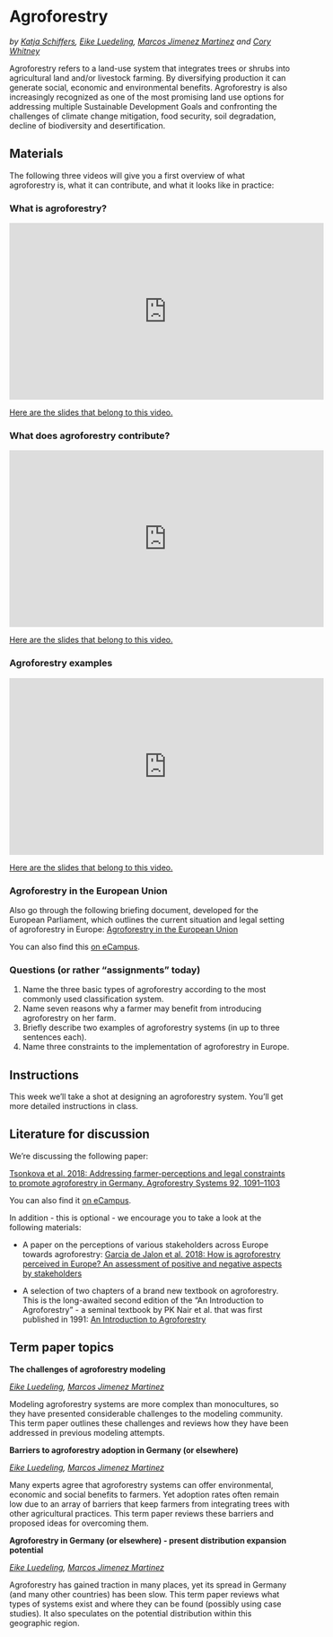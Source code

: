 # Agroforestry
*by [Katja Schiffers](http://www.hortibonn.de/author/dr.-katja-schiffers/), [Eike Luedeling](http://www.hortibonn.de/author/prof.-dr.-eike-luedeling/), [Marcos Jimenez Martinez](http://www.hortibonn.de/author/marcos-jimenez-martinez/) and [Cory Whitney](http://www.hortibonn.de/author/dr.-cory-whitney/)*


Agroforestry refers to a land-use system that integrates trees or shrubs into agricultural land and/or livestock farming. By diversifying production it can generate social, economic and environmental benefits. Agroforestry is also increasingly recognized as one of the most promising land use options for addressing multiple Sustainable Development Goals and confronting the challenges of climate change mitigation, food security, soil degradation, decline of biodiversity and desertification.   

## Materials

The following three videos will give you a first overview of what agroforestry is, what it can contribute, and what it looks like in practice:

### What is agroforestry?

<iframe width="560" height="315" src="https://www.youtube.com/embed/2o8-eWSpThk" frameborder="0" allowfullscreen></iframe>

[Here are the slides that belong to this video.](https://uni-bonn.sciebo.de/s/D6gaE6crpYLw6TZ)

### What does agroforestry contribute?

<iframe width="560" height="315" src="https://www.youtube.com/embed/w0S5xpQzmTY" frameborder="0" allowfullscreen></iframe>

[Here are the slides that belong to this video.](https://uni-bonn.sciebo.de/s/4ZYt9wpcktE3LLm)

### Agroforestry examples

<iframe width="560" height="315" src="https://www.youtube.com/embed/tzcHIHE6zXk" frameborder="0" allowfullscreen></iframe>

[Here are the slides that belong to this video.](https://uni-bonn.sciebo.de/s/Zsk1M9SIu62i27L)

### Agroforestry in the European Union

Also go through the following briefing document, developed for the European Parliament, which outlines the current situation and legal setting of agroforestry in Europe: [Agroforestry in the European Union](https://www.europarl.europa.eu/RegData/etudes/BRIE/2020/651982/EPRS_BRI(2020)651982_EN.pdf)

You can also find this [on eCampus](https://ecampus.uni-bonn.de/goto_ecampus_file_3191441_download.html).

### Questions (or rather "assignments" today)

1. Name the three basic types of agroforestry according to the most commonly used classification system.
2. Name seven reasons why a farmer may benefit from introducing agroforestry on her farm.
3. Briefly describe two examples of agroforestry systems (in up to three sentences each).
4. Name three constraints to the implementation of agroforestry in Europe.

## Instructions

This week we'll take a shot at designing an agroforestry system. You'll get more detailed instructions in class.

## Literature for discussion

We're discussing the following paper:

[Tsonkova et al. 2018: Addressing farmer-perceptions and legal constraints to promote agroforestry in Germany. Agroforestry Systems 92, 1091–1103](https://link.springer.com/content/pdf/10.1007/s10457-018-0228-4.pdf)

You can also find it [on eCampus](https://ecampus.uni-bonn.de/goto_ecampus_file_3191439_download.html).

In addition - this is optional - we encourage you to take a look at the following materials:

* A paper on the perceptions of various stakeholders across Europe towards agroforestry: [Garcia de Jalon et al. 2018: How is agroforestry perceived in Europe? An assessment of positive and negative aspects by stakeholders](https://ecampus.uni-bonn.de/goto_ecampus_file_3191438_download.html)

* A selection of two chapters of a brand new textbook on agroforestry. This is the long-awaited second edition of the "An Introduction to Agroforestry" - a seminal textbook by PK Nair et al. that was first published in 1991: [An Introduction to Agroforestry](https://ecampus.uni-bonn.de/goto_ecampus_file_3191440_download.html)

## Term paper topics

**The challenges of agroforestry modeling**

*[Eike Luedeling](http://www.hortibonn.de/author/prof.-dr.-eike-luedeling/), [Marcos Jimenez Martinez](http://www.hortibonn.de/author/marcos-jimenez-martinez/)*

Modeling agroforestry systems are more complex than monocultures, so they have presented considerable challenges to the modeling community. This term paper outlines these challenges and reviews how they have been addressed in previous modeling attempts.

**Barriers to agroforestry adoption in Germany (or elsewhere)**

*[Eike Luedeling](http://www.hortibonn.de/author/prof.-dr.-eike-luedeling/), [Marcos Jimenez Martinez](http://www.hortibonn.de/author/marcos-jimenez-martinez/)*

Many experts agree that agroforestry systems can offer environmental, economic and social benefits to farmers. Yet adoption rates often remain low due to an array of barriers that keep farmers from integrating trees with other agricultural practices. This term paper reviews these barriers and proposed ideas for overcoming them.

**Agroforestry in Germany (or elsewhere) - present distribution expansion potential**

*[Eike Luedeling](http://www.hortibonn.de/author/prof.-dr.-eike-luedeling/), [Marcos Jimenez Martinez](http://www.hortibonn.de/author/marcos-jimenez-martinez/)*

Agroforestry has gained traction in many places, yet its spread in Germany (and many other countries) has been slow. This term paper reviews what types of systems exist and where they can be found (possibly using case studies). It also speculates on the potential distribution within this geographic region.
